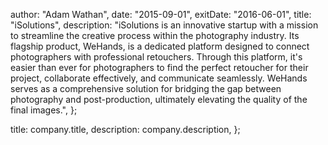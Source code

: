 
  author: "Adam Wathan",
  date: "2015-09-01",
  exitDate: "2016-06-01",
  title: "iSolutions",
  description:
    "iSolutions is an innovative startup with a mission to streamline the creative process within the photography industry. Its flagship product, WeHands, is a dedicated platform designed to connect photographers with professional retouchers. Through this platform, it's easier than ever for photographers to find the perfect retoucher for their project, collaborate effectively, and communicate seamlessly. WeHands serves as a comprehensive solution for bridging the gap between photography and post-production, ultimately elevating the quality of the final images.",
};

  title: company.title,
  description: company.description,
};
